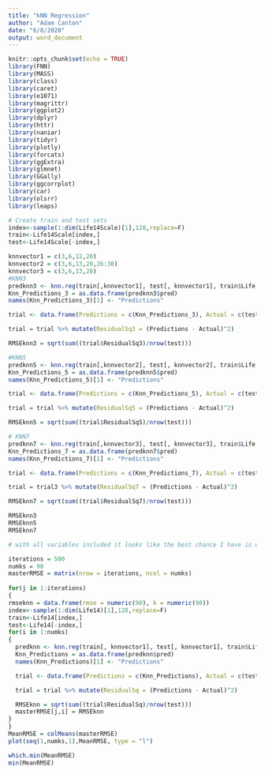```yaml
---
title: "kNN Regression"
author: "Adam Canton"
date: "6/8/2020"
output: word_document
---
```


```r
knitr::opts_chunk$set(echo = TRUE)
library(FNN)
library(MASS)
library(class)
library(caret)
library(e1071)
library(magrittr)
library(ggplot2)
library(dplyr)
library(httr)
library(naniar)
library(tidyr)
library(plotly)
library(forcats)
library(ggExtra)
library(glmnet)
library(GGally)
library(ggcorrplot)
library(car)
library(olsrr)
library(leaps)
```

```r
# Create train and test sets
index<-sample(1:dim(Life14Scale)[1],128,replace=F)
train<-Life14Scale[index,]
test<-Life14Scale[-index,]

knnvector1 = c(3,6,12,20)
knnvector2 = c(3,6,13,20,26:30)
knnvector3 = c(3,6,13,20)
#KNN3
predknn3 <- knn.reg(train[,knnvector1], test[, knnvector1], train$Life.expectancy, k = 3)
Knn_Predictions_3 = as.data.frame(predknn3$pred)
names(Knn_Predictions_3)[1] <- "Predictions"

trial <- data.frame(Predictions = c(Knn_Predictions_3), Actual = c(test$Life.expectancy))

trial = trial %>% mutate(ResidualSq3 = (Predictions - Actual)^2)

RMSEknn3 = sqrt(sum((trial$ResidualSq3)/nrow(test)))

#KNN5
predknn5 <- knn.reg(train[,knnvector2], test[, knnvector2], train$Life.expectancy, k = 3)
Knn_Predictions_5 = as.data.frame(predknn5$pred)
names(Knn_Predictions_5)[1] <- "Predictions"

trial <- data.frame(Predictions = c(Knn_Predictions_5), Actual = c(test$Life.expectancy))

trial = trial %>% mutate(ResidualSq5 = (Predictions - Actual)^2)

RMSEknn5 = sqrt(sum((trial$ResidualSq5)/nrow(test)))

# KNN7
predknn7 <- knn.reg(train[,knnvector3], test[, knnvector3], train$Life.expectancy, k = 3)
Knn_Predictions_7 = as.data.frame(predknn7$pred)
names(Knn_Predictions_7)[1] <- "Predictions"

trial <- data.frame(Predictions = c(Knn_Predictions_7), Actual = c(test$Life.expectancy))

trial = trial3 %>% mutate(ResidualSq7 = (Predictions - Actual)^2)

RMSEknn7 = sqrt(sum((trial$ResidualSq7)/nrow(test)))

RMSEknn3
RMSEknn5
RMSEknn7
```

```r
# with all variables included it looks like the best chance I have is with k = 22. But that minimum is still far greater than the LM's. need to look at restricting variables. With 4 variables it looks like I can get it to sub 4 (~3.7).

iterations = 500
numks = 90
masterRMSE = matrix(nrow = iterations, ncol = numks)
  
for(j in 1:iterations)
{
rmseknn = data.frame(rmse = numeric(90), k = numeric(90))
index<-sample(1:dim(Life14)[1],128,replace=F)
train<-Life14[index,]
test<-Life14[-index,]
for(i in 1:numks)
{
  predknn <- knn.reg(train[, knnvector1], test[, knnvector1], train$Life.expectancy, k = i)
  Knn_Predictions = as.data.frame(predknn$pred)
  names(Knn_Predictions)[1] <- "Predictions"

  trial <- data.frame(Predictions = c(Knn_Predictions), Actual = c(test$Life.expectancy))

  trial = trial %>% mutate(ResidualSq = (Predictions - Actual)^2)

  RMSEknn = sqrt(sum((trial$ResidualSq)/nrow(test)))
  masterRMSE[j,i] = RMSEknn
}
}
MeanRMSE = colMeans(masterRMSE)
plot(seq(1,numks,1),MeanRMSE, type = "l")
```

```r
which.min(MeanRMSE)
min(MeanRMSE)
```





